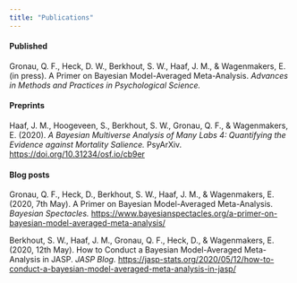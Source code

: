 ```yaml
---
title: "Publications"
---
```


#### Published
Gronau, Q. F., Heck, D. W., Berkhout, S. W., Haaf, J. M., & Wagenmakers, E. (in press). 
A Primer on Bayesian Model-Averaged Meta-Analysis. 
<i>Advances in Methods and Practices in Psychological Science.</i>

#### Preprints
Haaf, J. M., Hoogeveen, S., Berkhout, S. W., Gronau, Q. F., & Wagenmakers, E. (2020). 
<i>A Bayesian Multiverse Analysis of Many Labs 4: Quantifying the Evidence against Mortality Salience.</i>
PsyArXiv. <a href="https://doi.org/10.31234/osf.io/cb9er">https://doi.org/10.31234/osf.io/cb9er</a>

#### Blog posts
Gronau, Q. F., Heck, D., Berkhout, S. W., Haaf, J. M., & Wagenmakers, E. (2020, 7th May). 
A Primer on Bayesian Model-Averaged Meta-Analysis. <i>Bayesian Spectacles.</i> 
<a href="https://www.bayesianspectacles.org/a-primer-on-bayesian-model-averaged-meta-analysis/">
https://www.bayesianspectacles.org/a-primer-on-bayesian-model-averaged-meta-analysis/</a>

Berkhout, S. W., Haaf, J. M., Gronau, Q. F., Heck, D., & Wagenmakers, E. (2020, 12th May). 
How to Conduct a Bayesian Model-Averaged Meta-Analysis in JASP. <i>JASP Blog.</i>
<a href="https://jasp-stats.org/2020/05/12/how-to-conduct-a-bayesian-model-averaged-meta-analysis-in-jasp/">
https://jasp-stats.org/2020/05/12/how-to-conduct-a-bayesian-model-averaged-meta-analysis-in-jasp/</a>